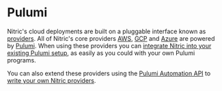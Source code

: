 
# Pulumi

Nitric's cloud deployments are built on a pluggable interface known as [providers](/reference/providers). All of Nitric's core providers [AWS](/reference/providers/aws), [GCP](/reference/providers/gcp) and [Azure](/reference/providers/azure) are powered by [Pulumi](https://pulumi.com). When using these providers you can [integrate Nitric into your existing Pulumi setup](./pulumi/pulumi-cloud), as easily as you could with your own Pulumi programs.

You can also extend these providers using the [Pulumi Automation API](https://www.pulumi.com/automation/) to [write your own Nitric providers](./pulumi/custom-providers).
